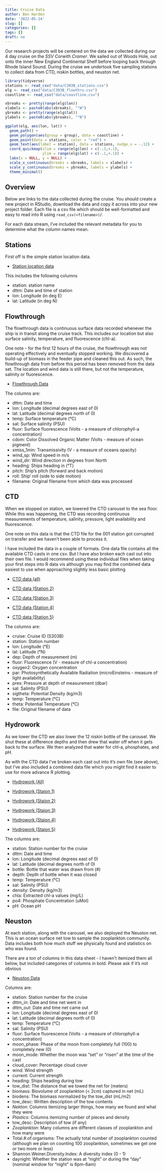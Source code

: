 ```yaml
---
title: Cruise Data
author: Ben Harden
date: '2022-05-24'
slug: []
categories: []
tags: []
draft: no
---
```


Our research projects will be centered on the data we collected during our 4 day cruise on the *SSV Corwith Cramer*. We sailed out of Woods Hole, out onto the inner New England Continental Shelf before looping back through Rhode Island Sound. During the cruise we undertook five sampling stations to collect data from CTD, niskin bottles, and neuston net.

```r
library(tidyverse)
stations <- read_csv("data/C303B_stations.csv")
elg <- read_csv("data/C303B_flowthru.csv")
coastline <- read_csv("data/coastline.csv")

xbreaks <- pretty(range(elg$lon))
xlabels <- paste0(abs(xbreaks), "°W")
ybreaks <- pretty(range(elg$lat))
ylabels <- paste0(abs(ybreaks), "°N")

ggplot(elg, aes(lon, lat)) +
  geom_path() +
  geom_polygon(aes(group = group), data = coastline) +
  geom_point(data = stations, color = "red") +
  geom_text(aes(label = station), data = stations, nudge_x = -.12) +
  coord_quickmap(xlim = range(elg$lon) + c(-.3,+.1),
                 ylim = range(elg$lat) + c(-.1,+.1)) +
  labs(x = NULL, y = NULL) +
  scale_x_continuous(breaks = xbreaks, labels = xlabels) +
  scale_y_continuous(breaks = ybreaks, labels = ylabels) +
  theme_minimal()
```


## Overview

Below are links to the data collected during the cruise. You should create a new project in RStudio, download the data and copy it across into your new project folder. Each file is a csv file which should be well-formatted and easy to read into R using `read_csv(<filename>)`/.

For each data stream, I've included the relevant metadata for you to determine what the column names mean.

## Stations

First off is the simple station location data. 

* [Station location data](data/C303B_stations.csv)

This includes the following columns

* station: station name
* dttm: Date and time of station
* lon: Longitude (in deg E)
* lat: Latitude (in deg N)

## Flowthrough

The flowthrough data is continuous surface data recorded whenever the ship is in transit along the cruise track. This includes our location but also surface salinity, temperature, and fluorescence (chl-a).

One note - for the first 12 hours of the cruise, the flowthrough was not operating effectively and eventually stopped working. We discovered a build-up of biomass in the feeder pipe and cleaned this out. As such, the flowthrough data from before this period has been removed from the data set. The location and wind data is still there, but not the temperature, salinity or fluorescence.

* [Flowthrough Data](data/C303B_flowthru.csv)

The columns are:

* dttm: Date and time
* lon: Longitude (decimal degrees east of 0)
* lat: Latitude (decimal degrees north of 0)
* temp: Surface temperature (°C)
* sal: Surface salinity (PSU)
* fluor: Surface fluorescence (Volts - a measure of chlorophyll-a concentration)
* cdom: Color Dissolved Organic Matter (Volts - measure of ocean pigment)
* xmiss_1min: Transmissivity (V - a measure of oceans opacity)
* wind_sp: Wind speed in m/s
* wind_dir: Wind direction in degrees from North
* heading: Ships heading in (°T)
* pitch: Ship's pitch (forward and back motion)
* roll: Ship' roll (side to side motion)
* filename: Original filename from which data was processed


## CTD

When we stopped on station, we lowered the CTD carousel to the sea floor. While this was happening, the CTD was recording continuous measurements of temperature, salinity, pressure, light availability and fluorescence.

One note on this data is that the CTD file for the 001 station got corrupted on transfer and we haven't been able to process it.

I have included the data in a couple of formats. One data file contains all the available CTD casts in one csv. But I have also broken each cast out into their own file. I would recommend using these individual files when taking your first steps into R data vis although you may find the combined data easiest to use when approaching slightly less basic plotting

* [CTD data (all)](data/C303B_ctd_all.csv)

* [CTD data (Station 2)](data/C303B_ctd_C303B-002.csv)
* [CTD data (Station 3)](data/C303B_ctd_C303B-003.csv)
* [CTD data (Station 4)](data/C303B_ctd_C303B-004.csv)
* [CTD data (Station 5)](data/C303B_ctd_C303B-005.csv)


The columns are:

* cruise: Cruise ID (S303B)
* station: Station number
* lon: Longitude (°E)
* lat: Latitude (°N)
* dep: Depth of measurement (m)
* fluor: Fluorescence (V - measure of chl-a concentration)
* oxygen2: Oxygen concentration
* par: Photosynthetically Available Radiation (microEinsteins - measure of light availability)
* pres: Pressure at depth of measurement (dbar)
* sal: Salinity (PSU)
* sigtheta: Potential Density (kg/m3)
* temp: Temperature (°C)
* theta: Potential Temperature (°C)
* file: Original filename of data

## Hydrowork

As we lower the CTD we also lower the 12 niskin bottle of the carousel. We shut these at difference depths and then drew that water off when it gets back to the surface. We then analyzed that water for chl-a, phosphates, and pH. 

As with the CTD data I've broken each cast out into it's own file (see above), but I've also included a combined data file which you might find it easier to use for more advance R plotting.

* [Hydrowork (All)](data/C303B_hydro_all.csv)

* [Hydrowork (Staion 1)](data/C303B_hydro_C303B-001.csv)
* [Hydrowork (Staion 2)](data/C303B_hydro_C303B-002.csv)
* [Hydrowork (Staion 3)](data/C303B_hydro_C303B-003.csv)
* [Hydrowork (Staion 4)](data/C303B_hydro_C303B-004.csv)
* [Hydrowork (Staion 5)](data/C303B_hydro_C303B-005.csv)


The columns are:

* station: Station number for the cruise
* dttm: Date and time
* lon: Longitude (decimal degrees east of 0)
* lat: Latitude (decimal degrees north of 0)
* bottle: Bottle that water was drawn from (#)
* depth: Depth of bottle when it was closed
* temp: Temperature (°C)
* sal: Salinity (PSU)
* density: Density (kg/m3)
* chla: Extracted chl-a values (mg/L)
* po4: Phosphate Concentration (uMol)
* pH: Ocean pH


## Neuston

At each station, along with the carousel, we also deployed the Neuston net. This is an ocean surface net tow to sample the zooplankton community. Data includes both how much stuff we physically found and statistics on who was found.

There are a ton of columns in this data sheet - I haven't itemized them all below, but included categories of columns in bold. Please ask if it's not obvious

* [Neuston Data](data/C303B_neuston.csv)

Columns are:

* station: Station number for the cruise
* dttm_in: Date and time net went in
* dttm_out: Date and time net came out
* lon: Longitude (decimal degrees east of 0)
* lat: Latitude (decimal degrees north of 0)
* temp: Temperature (°C)
* sal: Salinity (PSU)
* fluor: Surface fluorescence (Volts - a measure of chlorophyll-a concentration)
* moon_phase: Phase of the moon from completely full (100) to completely new (0)
* moon_mode: Whether the moon was “set” or “risen” at the time of the cast
* cloud_cover: Percentage cloud cover
* wind: Wind strength
* current: Current strength
* heading: Ships heading during tow
* tow_dist: The distance that we towed the net for (meters)
* biomass: Biovolume of zooplankton (< 2cm) captured in net (mL)
* biodens: The biomass normalized by the tow_dist (mL/m2)
* tow_desc: Written description of the tow contents
* *Nekton*: Columns itemizing larger things, how many we found and what they were
* *Plastics*: Columns itemizing number of pieces and density
* tow_desc: Description of tow (if any)
* *Zooplankton*: Many columns are different classes of zooplankton and how many were
* Total.#.of.organisms: The actually total number of zooplankton counted (although we plan on counting 100 zooplankton, sometimes we get one or two more or less)
* Shannon.Weiner.Diversity.Index: A diversity index (0 - 1)
* daynight: Whether the station was at “night” or during the “day” (nominal window for "night" is 6pm-6am)
